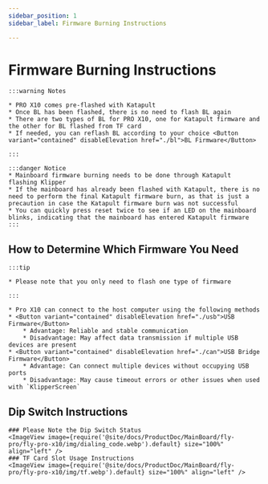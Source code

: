 ```yaml
---
sidebar_position: 1
sidebar_label: Firmware Burning Instructions

---
```


# Firmware Burning Instructions

    :::warning Notes

    * PRO X10 comes pre-flashed with Katapult
    * Once BL has been flashed, there is no need to flash BL again
    * There are two types of BL for PRO X10, one for Katapult firmware and the other for BL flashed from TF card
    * If needed, you can reflash BL according to your choice <Button variant="contained" disableElevation href="./bl">BL Firmware</Button>

    :::
    
    :::danger Notice
    * Mainboard firmware burning needs to be done through Katapult flashing Klipper
    * If the mainboard has already been flashed with Katapult, there is no need to perform the final Katapult firmware burn, as that is just a precaution in case the Katapult firmware burn was not successful
    * You can quickly press reset twice to see if an LED on the mainboard blinks, indicating that the mainboard has entered Katapult firmware
    :::

## How to Determine Which Firmware You Need

    :::tip

    * Please note that you only need to flash one type of firmware

    :::
    
    * Pro X10 can connect to the host computer using the following methods
    * <Button variant="contained" disableElevation href="./usb">USB Firmware</Button>
        * Advantage: Reliable and stable communication
        * Disadvantage: May affect data transmission if multiple USB devices are present
    * <Button variant="contained" disableElevation href="./can">USB Bridge Firmware</Button>
        * Advantage: Can connect multiple devices without occupying USB ports
        * Disadvantage: May cause timeout errors or other issues when used with `KlipperScreen`

## Dip Switch Instructions

    ### Please Note the Dip Switch Status
    <ImageView image={require('@site/docs/ProductDoc/MainBoard/fly-pro/fly-pro-x10/img/dialing_code.webp').default} size="100%" align="left" />
    ### TF Card Slot Usage Instructions
    <ImageView image={require('@site/docs/ProductDoc/MainBoard/fly-pro/fly-pro-x10/img/tf.webp').default} size="100%" align="left" />
